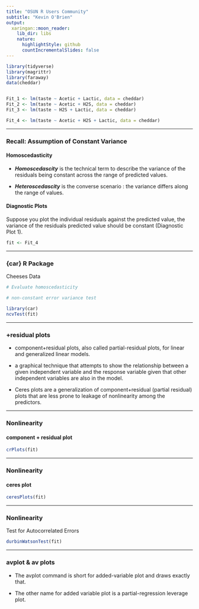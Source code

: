 ```yaml
---
title: "OSUN R Users Community"
subtitle: "Kevin O'Brien"
output:
  xaringan::moon_reader:
    lib_dir: libs
    nature:
      highlightStyle: github
      countIncrementalSlides: false
---
```


```r
library(tidyverse)
library(magrittr)
library(faraway)
data(cheddar)


Fit_1 <- lm(taste ~ Acetic + Lactic, data = cheddar)
Fit_2 <- lm(taste ~ Acetic + H2S, data = cheddar)
Fit_3 <- lm(taste ~ H2S + Lactic, data = cheddar)

Fit_4 <- lm(taste ~ Acetic + H2S + Lactic, data = cheddar)
```

---

### Recall: Assumption of Constant Variance

#### Homoscedasticity

* ***Homoscedascity*** is the technical term to describe the variance of the residuals being constant across the range of predicted values. 

* ***Heteroscedascity*** is the converse scenario : the variance differs along the range of values.



#### Diagnostic Plots

Suppose you plot the individual residuals against the predicted value, the variance of the residuals predicted value should be constant (Diagnostic Plot 1). 



```r

fit <- Fit_4
```

---

### {car} R Package

Cheeses Data

```r

# Evaluate homoscedasticity

# non-constant error variance test

library(car)
ncvTest(fit)
```

---

### +residual plots


* component+residual plots, also called partial-residual plots, for linear and generalized linear models.

* a graphical technique that attempts to show the relationship between a given independent variable and the response variable given that other independent variables are also in the model.

* Ceres plots are a generalization of component+residual (partial residual) plots that are less prone to leakage of nonlinearity among the predictors. 

---

### Nonlinearity

#### component + residual plot 

```r

crPlots(fit)
```

---

### Nonlinearity

#### ceres plot

```r

ceresPlots(fit)
```

---

### Nonlinearity


Test for Autocorrelated Errors

```r

durbinWatsonTest(fit)

```

---

### avplot & av plots

* The avplot command is short for added-variable plot and draws exactly that. 

* The other name for added variable plot is a partial-regression leverage plot. 
